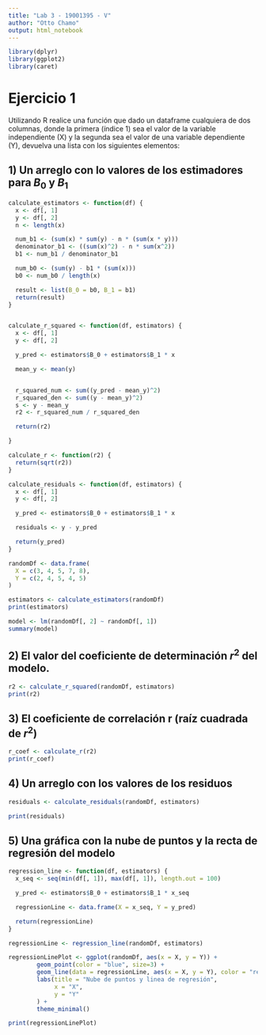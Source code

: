 ```yaml
---
title: "Lab 3 - 19001395 - V"
author: "Otto Chamo"
output: html_notebook
---
```

```r
library(dplyr)
library(ggplot2)
library(caret)
```
# Ejercicio 1

Utilizando R realice una función que dado un dataframe
cualquiera de dos columnas, donde la primera (índice 1) sea el valor de
la variable independiente (X) y la segunda sea el valor de una variable
dependiente (Y), devuelva una lista con los siguientes elementos:

## 1) Un arreglo con lo valores de los estimadores para $B_0$ y $B_1$

```r
calculate_estimators <- function(df) {
  x <- df[, 1]
  y <- df[, 2]
  n <- length(x)

  num_b1 <- (sum(x) * sum(y) - n * (sum(x * y)))
  denominator_b1 <- ((sum(x)^2) - n * sum(x^2))
  b1 <- num_b1 / denominator_b1

  num_b0 <- (sum(y) - b1 * (sum(x)))
  b0 <- num_b0 / length(x)

  result <- list(B_0 = b0, B_1 = b1)
  return(result)
}


calculate_r_squared <- function(df, estimators) {
  x <- df[, 1]
  y <- df[, 2]

  y_pred <- estimators$B_0 + estimators$B_1 * x

  mean_y <- mean(y)


  r_squared_num <- sum((y_pred - mean_y)^2)
  r_squared_den <- sum((y - mean_y)^2)
  s <- y - mean_y
  r2 <- r_squared_num / r_squared_den

  return(r2)

}

calculate_r <- function(r2) {
  return(sqrt(r2))
}

calculate_residuals <- function(df, estimators) {
  x <- df[, 1]
  y <- df[, 2]

  y_pred <- estimators$B_0 + estimators$B_1 * x

  residuals <- y - y_pred

  return(y_pred)
}

```


```r
randomDf <- data.frame(
  X = c(3, 4, 5, 7, 8),
  Y = c(2, 4, 5, 4, 5)
)

estimators <- calculate_estimators(randomDf)
print(estimators)

```

```r
model <- lm(randomDf[, 2] ~ randomDf[, 1])
summary(model)
```

## 2) El valor del coeficiente de determinación $r^2$ del modelo.

```r
r2 <- calculate_r_squared(randomDf, estimators)
print(r2)
```

## 3) El coeficiente de correlación r (raíz cuadrada de $r^2$)
```r
r_coef <- calculate_r(r2)
print(r_coef)
```


## 4) Un arreglo con los valores de los residuos

```r
residuals <- calculate_residuals(randomDf, estimators)

print(residuals)
```
## 5) Una gráfica con la nube de puntos y la recta de regresión del modelo
```r
regression_line <- function(df, estimators) {
  x_seq <- seq(min(df[, 1]), max(df[, 1]), length.out = 100)

  y_pred <- estimators$B_0 + estimators$B_1 * x_seq

  regressionLine <- data.frame(X = x_seq, Y = y_pred)

  return(regressionLine)
}

regressionLine <- regression_line(randomDf, estimators)

regressionLinePlot <- ggplot(randomDf, aes(x = X, y = Y)) +
        geom_point(color = "blue", size=3) +
        geom_line(data = regressionLine, aes(x = X, y = Y), color = "red", size = 1) +
        labs(title = "Nube de puntos y linea de regresión",
             x = "X",
             y = "Y"
        ) +
        theme_minimal()

print(regressionLinePlot)

```
